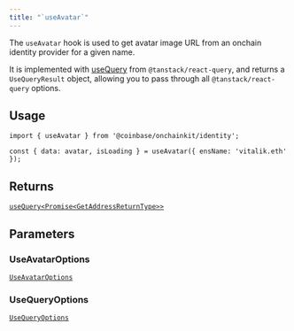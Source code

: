 ```yaml
---
title: "`useAvatar`"
---
```



The `useAvatar` hook is used to get avatar image URL from an onchain identity
provider for a given name.

It is implemented with [useQuery](https://tanstack.com/query/latest/docs/framework/react/reference/useQuery) from `@tanstack/react-query`, and returns a `UseQueryResult` object, allowing you to pass through all `@tanstack/react-query` options.

## Usage

```tsx twoslash
import { useAvatar } from '@coinbase/onchainkit/identity';

const { data: avatar, isLoading } = useAvatar({ ensName: 'vitalik.eth' });
```

## Returns

[`useQuery<Promise<GetAddressReturnType>>`](/builderkits/onchainkit/identity/types#getaddressreturntype)

## Parameters

### UseAvatarOptions

[`UseAvatarOptions`](/builderkits/onchainkit/identity/types#useavataroptions)

### UseQueryOptions

[`UseQueryOptions`](/builderkits/onchainkit/identity/types#usequeryoptions)
